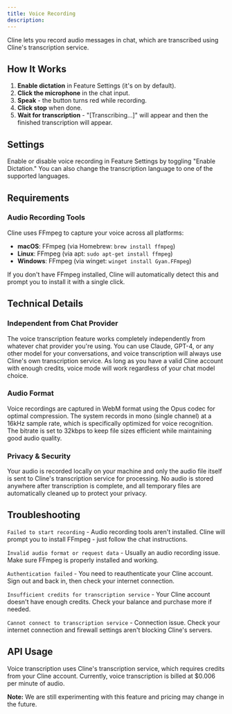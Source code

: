 ```yaml
---
title: Voice Recording
description:
---
```


Cline lets you record audio messages in chat, which are transcribed using Cline's transcription service.

## How It Works

1. **Enable dictation** in Feature Settings (it's on by default).
2. **Click the microphone** in the chat input.
3. **Speak** - the button turns red while recording.
4. **Click stop** when done.
5. **Wait for transcription** - "[Transcribing...]" will appear and then the finished transcription will appear.

## Settings

Enable or disable voice recording in Feature Settings by toggling "Enable Dictation." You can also change the transcription language to one of the supported languages.

## Requirements

### Audio Recording Tools

Cline uses FFmpeg to capture your voice across all platforms:

-   **macOS**: FFmpeg (via Homebrew: `brew install ffmpeg`)
-   **Linux**: FFmpeg (via apt: `sudo apt-get install ffmpeg`)
-   **Windows**: FFmpeg (via winget: `winget install Gyan.FFmpeg`)

If you don't have FFmpeg installed, Cline will automatically detect this and prompt you to install it with a single click.

## Technical Details

### Independent from Chat Provider

The voice transcription feature works completely independently from whatever chat provider you're using. You can use Claude, GPT-4, or any other model for your conversations, and voice transcription will always use Cline's own transcription service. As long as you have a valid Cline account with enough credits, voice mode will work regardless of your chat model choice.

### Audio Format

Voice recordings are captured in WebM format using the Opus codec for optimal compression. The system records in mono (single channel) at a 16kHz sample rate, which is specifically optimized for voice recognition. The bitrate is set to 32kbps to keep file sizes efficient while maintaining good audio quality.

### Privacy & Security

Your audio is recorded locally on your machine and only the audio file itself is sent to Cline's transcription service for processing. No audio is stored anywhere after transcription is complete, and all temporary files are automatically cleaned up to protect your privacy.

## Troubleshooting

`Failed to start recording` - Audio recording tools aren't installed. Cline will prompt you to install FFmpeg - just follow the chat instructions.

`Invalid audio format or request data` - Usually an audio recording issue. Make sure FFmpeg is properly installed and working.

`Authentication failed` - You need to reauthenticate your Cline account. Sign out and back in, then check your internet connection.

`Insufficient credits for transcription service` - Your Cline account doesn't have enough credits. Check your balance and purchase more if needed.

`Cannot connect to transcription service` - Connection issue. Check your internet connection and firewall settings aren't blocking Cline's servers.

## API Usage

Voice transcription uses Cline's transcription service, which requires credits from your Cline account. Currently, voice transcription is billed at $0.006 per minute of audio.

**Note:** We are still experimenting with this feature and pricing may change in the future.
